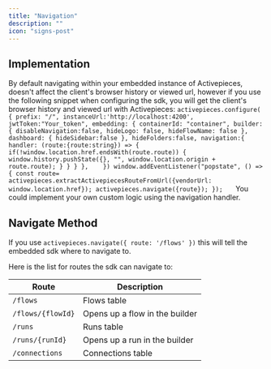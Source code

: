 ```yaml
---
title: "Navigation"
description: ""
icon: "signs-post"
---
```


## Implementation
By default navigating within your embedded instance of Activepieces, doesn't affect the client's browser history or viewed url, however if you use the following snippet when configuring the sdk,
 you will get the client's browser history and viewed url with Activepieces:
 `
   activepieces.configure( {
      prefix: "/",
      instanceUrl:'http://localhost:4200',
      jwtToken:"Your_token",
      embedding: {
        containerId: "container",
        builder:{
          disableNavigation:false,
          hideLogo: false,
          hideFlowName: false
        },
        dashboard: {
          hideSidebar:false
        },
        hideFolders:false,
        navigation:{
          handler: (route:{route:string}) => {
            if(!window.location.href.endsWith(route.route))
              {
                window.history.pushState({}, "", window.location.origin + route.route);
              }
          }
        }
      },   
   })
 window.addEventListener("popstate", () => {
    const route= activepieces.extractActivepiecesRouteFromUrl({vendorUrl: window.location.href});
    activepieces.navigate({route});
   });   
 `
 You could implement your own custom logic using the navigation handler. 


## Navigate Method

If you use `activepieces.navigate({ route: '/flows' })` this will tell the embedded sdk where to navigate to.

Here is the list for routes the sdk can navigate to:

| Route | Description |
| --- | --- |
| `/flows` | Flows table
| `/flows/{flowId}` | Opens up a flow in the builder
| `/runs` | Runs table
| `/runs/{runId}` | Opens up a run in the builder
| `/connections` | Connections table

